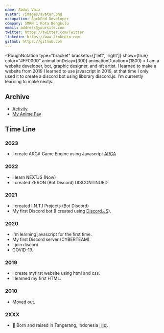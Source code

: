 ```yaml
---
name: Abdul Vaiz
avatar: /images/avatar.png
occupation: BackEnd Developer
company: SMKN 1 Kota Bengkulu
email: address@yoursite.com
twitter: https://twitter.com/Twitter
linkedin: https://www.linkedin.com
github: https://github.com
---
```


<RoughNotation
                type="bracket"
                brackets={['left', 'right']}
                show={true}
                color="#FF0000"
                animationDelay={300}
                animationDuration={1800}
              >
I am a website developer, bot, graphic designer, and nft artist. I learned to make a website from 2019
I learned to use javascript in 2019, at that time I only used it to create a discord bot using libbrary discord.js. I'm currently learning to make <RoughNotation animationDelay="1000" animationDuration="1800" type="highlight" color="#0ea4e9" strokeWidth="3" show={true}>nextjs.</RoughNotation>
</RoughNotation>

## Archive

- [Activity](/activity/code)
- [My Anime Fav](/anime)

## Time Line

### 2023
- I create ARGA Game Engine using Javascript [ARGA](https://github.com/DemuraAIdev/ARGA)

### 2022

- I learn NEXTJS <RoughNotation type="underline" show={true} color="#FBCFE8" animationDelay={1500} animationDuration={1800} multiline={true} >(Now) </RoughNotation>
- I created ZERON (Bot Discord) DISCONTINUED

### 2021

- I created I.N.T.I Projects (Bot DIscord)
- My first Discord bot (I created using [Discord.JS](https://discord.js.org/)).

### 2020

- I'm learning javascript for the first time.
- My first Discord server (CYBERTEAM).
- I join discord.
- COVID-19.

### 2019

- I create myfirst website using html and css.
- I learned my first HTML.

### 2010

- Moved out.

### 2XXX

-  👶 Born and raised in Tangerang, Indonesia 🇮🇩.
